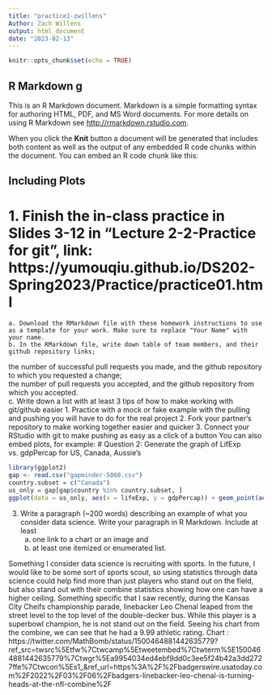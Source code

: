 ```yaml
---
title: "practice1-zwillens"
Author: Zach Willens
output: html_document
date: "2023-02-13"
---
```


```r
knitr::opts_chunk$set(echo = TRUE)
```

## R Markdown g

This is an R Markdown document. Markdown is a simple formatting syntax for authoring HTML, PDF, and MS Word documents. For more details on using R Markdown see <http://rmarkdown.rstudio.com>.

When you click the **Knit** button a document will be generated that includes both content as well as the output of any embedded R code chunks within the document. You can embed an R code chunk like this:


## Including Plots
# 1. Finish the in-class practice in Slides 3-12 in "Lecture 2-2-Practice for git", link: https://yumouqiu.github.io/DS202-Spring2023/Practice/practice01.html  
    a. Download the RMarkdown file with these homework instructions to use as a template for your work. Make sure to replace "Your Name" with your name.  
    b. In the RMarkdown file, write down table of team members, and their github repository links;   
the number of successful pull requests you made, and the github repository to which you requested a change;  
the number of pull requests you accepted, and the github repository from which you accepted.  
    c. Write down a list with at least 3 tips of how to make working with git/github easier
    1. Practice with a mock or fake example with the pulling and pushing you will have to do for the real project
    2. Fork your partner's repository to make working together easier and quicker
    3. Connect your RStudio with git to make pushing as easy as a click of a button
You can also embed plots, for example:
# Question 2: Generate the graph of LifExp vs. gdpPercap for US, Canada, Aussie's
```r
library(ggplot2)
gap <- read.csv("gapminder-5060.csv")
country.subset = c("Canada")
us_only = gap[gap$country %in% country.subset, ]
ggplot(data = us_only, aes(x = lifeExp, y = gdpPercap)) + geom_point(aes(color = country, size = pop))
```


3. Write a paragraph (~200 words) describing an example of what you consider data science. Write your paragraph in R Markdown. Include at least 
    a. one link to a chart or an image and 
    b. at least one itemized or enumerated list.

Something I consider data science is recruiting with sports. In the future, I would like to be some sort of sports scout, so using statistics through data science could help find more than just players who stand out on the field, but also stand out with their combine statistics showing how one can have a higher ceiling. Something specific that I saw recently, during the Kansas City Cheifs championship parade, linebacker Leo Chenal leaped from the street level to the top level of the double-decker bus. While this player is a superbowl champion, he is not stand out on the field. Seeing his chart from the combine, we can see that he had a 9.99 athletic rating. 
Chart : https://twitter.com/MathBomb/status/1500464881442635779?ref_src=twsrc%5Etfw%7Ctwcamp%5Etweetembed%7Ctwterm%5E1500464881442635779%7Ctwgr%5Ea9954034ed4ebf9dd0c3ee5f24b42a3dd2727ffe%7Ctwcon%5Es1_&ref_url=https%3A%2F%2Fbadgerswire.usatoday.com%2F2022%2F03%2F06%2Fbadgers-linebacker-leo-chenal-is-turning-heads-at-the-nfl-combine%2F 



